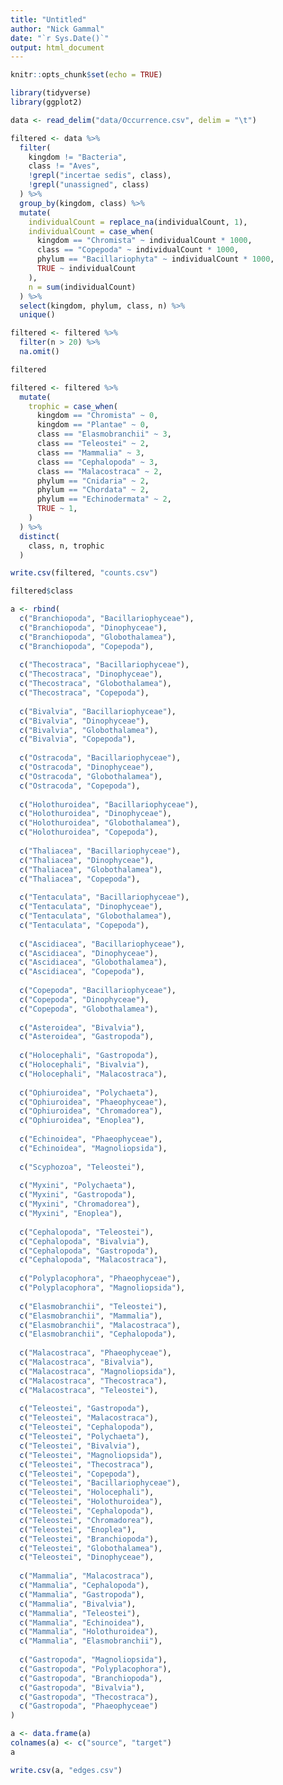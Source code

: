 ```yaml
---
title: "Untitled"
author: "Nick Gammal"
date: "`r Sys.Date()`"
output: html_document
---
```


```r
knitr::opts_chunk$set(echo = TRUE)
```

```r
library(tidyverse)
library(ggplot2)
```

```r
data <- read_delim("data/Occurrence.csv", delim = "\t")
```

```r
filtered <- data %>% 
  filter(
    kingdom != "Bacteria",
    class != "Aves", 
    !grepl("incertae sedis", class), 
    !grepl("unassigned", class)
  ) %>% 
  group_by(kingdom, class) %>%
  mutate(
    individualCount = replace_na(individualCount, 1),
    individualCount = case_when(
      kingdom == "Chromista" ~ individualCount * 1000,
      class == "Copepoda" ~ individualCount * 1000,
      phylum == "Bacillariophyta" ~ individualCount * 1000,
      TRUE ~ individualCount
    ),
    n = sum(individualCount)
  ) %>%
  select(kingdom, phylum, class, n) %>%
  unique()

filtered <- filtered %>%
  filter(n > 20) %>%
  na.omit()

filtered
```


```r
filtered <- filtered %>%
  mutate(
    trophic = case_when(
      kingdom == "Chromista" ~ 0,
      kingdom == "Plantae" ~ 0,
      class == "Elasmobranchii" ~ 3,
      class == "Teleostei" ~ 2,
      class == "Mammalia" ~ 3,
      class == "Cephalopoda" ~ 3,
      class == "Malacostraca" ~ 2,
      phylum == "Cnidaria" ~ 2,
      phylum == "Chordata" ~ 2,
      phylum == "Echinodermata" ~ 2,
      TRUE ~ 1,
    )
  ) %>%
  distinct(
    class, n, trophic
  )
```

```r
write.csv(filtered, "counts.csv")
```


```r
filtered$class
```




```r
a <- rbind(
  c("Branchiopoda", "Bacillariophyceae"),
  c("Branchiopoda", "Dinophyceae"),
  c("Branchiopoda", "Globothalamea"),
  c("Branchiopoda", "Copepoda"),
  
  c("Thecostraca", "Bacillariophyceae"),
  c("Thecostraca", "Dinophyceae"),
  c("Thecostraca", "Globothalamea"),
  c("Thecostraca", "Copepoda"),
  
  c("Bivalvia", "Bacillariophyceae"),
  c("Bivalvia", "Dinophyceae"),
  c("Bivalvia", "Globothalamea"),
  c("Bivalvia", "Copepoda"),
  
  c("Ostracoda", "Bacillariophyceae"),
  c("Ostracoda", "Dinophyceae"),
  c("Ostracoda", "Globothalamea"),
  c("Ostracoda", "Copepoda"),
  
  c("Holothuroidea", "Bacillariophyceae"),
  c("Holothuroidea", "Dinophyceae"),
  c("Holothuroidea", "Globothalamea"),
  c("Holothuroidea", "Copepoda"),
  
  c("Thaliacea", "Bacillariophyceae"),
  c("Thaliacea", "Dinophyceae"),
  c("Thaliacea", "Globothalamea"),
  c("Thaliacea", "Copepoda"),
  
  c("Tentaculata", "Bacillariophyceae"),
  c("Tentaculata", "Dinophyceae"),
  c("Tentaculata", "Globothalamea"),
  c("Tentaculata", "Copepoda"),
  
  c("Ascidiacea", "Bacillariophyceae"),
  c("Ascidiacea", "Dinophyceae"),
  c("Ascidiacea", "Globothalamea"),
  c("Ascidiacea", "Copepoda"),
  
  c("Copepoda", "Bacillariophyceae"),
  c("Copepoda", "Dinophyceae"),
  c("Copepoda", "Globothalamea"),
  
  c("Asteroidea", "Bivalvia"),
  c("Asteroidea", "Gastropoda"),
  
  c("Holocephali", "Gastropoda"),
  c("Holocephali", "Bivalvia"),
  c("Holocephali", "Malacostraca"),
  
  c("Ophiuroidea", "Polychaeta"),
  c("Ophiuroidea", "Phaeophyceae"),
  c("Ophiuroidea", "Chromadorea"),
  c("Ophiuroidea", "Enoplea"),
  
  c("Echinoidea", "Phaeophyceae"),
  c("Echinoidea", "Magnoliopsida"),
  
  c("Scyphozoa", "Teleostei"),
  
  c("Myxini", "Polychaeta"),
  c("Myxini", "Gastropoda"),
  c("Myxini", "Chromadorea"),
  c("Myxini", "Enoplea"),
  
  c("Cephalopoda", "Teleostei"),
  c("Cephalopoda", "Bivalvia"),
  c("Cephalopoda", "Gastropoda"),
  c("Cephalopoda", "Malacostraca"),
  
  c("Polyplacophora", "Phaeophyceae"),
  c("Polyplacophora", "Magnoliopsida"),
  
  c("Elasmobranchii", "Teleostei"),
  c("Elasmobranchii", "Mammalia"),
  c("Elasmobranchii", "Malacostraca"),
  c("Elasmobranchii", "Cephalopoda"),
  
  c("Malacostraca", "Phaeophyceae"),
  c("Malacostraca", "Bivalvia"),
  c("Malacostraca", "Magnoliopsida"),
  c("Malacostraca", "Thecostraca"),
  c("Malacostraca", "Teleostei"),
  
  c("Teleostei", "Gastropoda"),
  c("Teleostei", "Malacostraca"),
  c("Teleostei", "Cephalopoda"),
  c("Teleostei", "Polychaeta"),
  c("Teleostei", "Bivalvia"),
  c("Teleostei", "Magnoliopsida"),
  c("Teleostei", "Thecostraca"),
  c("Teleostei", "Copepoda"),
  c("Teleostei", "Bacillariophyceae"),
  c("Teleostei", "Holocephali"),
  c("Teleostei", "Holothuroidea"),
  c("Teleostei", "Cephalopoda"),
  c("Teleostei", "Chromadorea"),
  c("Teleostei", "Enoplea"),
  c("Teleostei", "Branchiopoda"),
  c("Teleostei", "Globothalamea"),
  c("Teleostei", "Dinophyceae"),
  
  c("Mammalia", "Malacostraca"),
  c("Mammalia", "Cephalopoda"),
  c("Mammalia", "Gastropoda"),
  c("Mammalia", "Bivalvia"),
  c("Mammalia", "Teleostei"),
  c("Mammalia", "Echinoidea"),
  c("Mammalia", "Holothuroidea"),
  c("Mammalia", "Elasmobranchii"),
  
  c("Gastropoda", "Magnoliopsida"),
  c("Gastropoda", "Polyplacophora"),
  c("Gastropoda", "Branchiopoda"),
  c("Gastropoda", "Bivalvia"),
  c("Gastropoda", "Thecostraca"),
  c("Gastropoda", "Phaeophyceae")
)

a <- data.frame(a)
colnames(a) <- c("source", "target")
a
```

```r
write.csv(a, "edges.csv")
```

